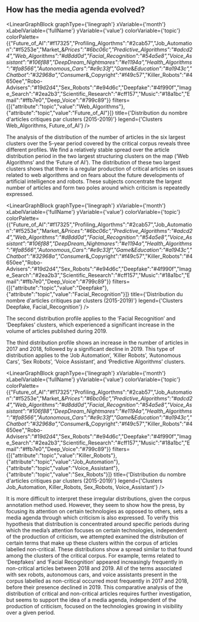 
## How has the media agenda evolved?

<LinearGraphBlock 
  graphType={'linegraph'} 
  xVariable={'month'} 
  xLabelVariable={'fullName'} 
  yVariable={'value'} 
  colorVariable={'topic'} 
  colorPalette={{"Future_of_AI":"#f17325","Profiling_Algorthms":"#2cab57","Job_Automation":"#f5253e","Market_&_Prices":"#6bc06c","Predictive_Algorithms":"#adcd24","Web_Algorithms":"#d8dd0d","Facial_Recognition":"#54a5e8","Voice_Assistant":"#106f88","DeepDream_Nightmares":"#e1194a","Health_Algorithms":"#fa8566","Autonomous_Cars":"#e9c33f","Game_&_Education":"#a1943c","Chatbot":"#32968a","Consumer_&_Copyright":"#f49c57","Killer_Robots":"#4650ee","Robo-Advisers":"#19d2d4","Sex_Robots":"#e94d6c","Deepfake":"#4f990f","Image_Search":"#2ea2b3","Scientific_Research":"#cff157","Music":"#18a1bc","Email":"#ffb7e0","Deep_Voice":"#799c89"}} 
  filters={[{"attribute":"topic","value":"Web_Algorithms"},{"attribute":"topic","value":"Future_of_AI"}]} 
  title={'Distribution du nombre d\'articles critiques par clusters (2015-2019)'} 
  legend={'Clusters Web_Algorithms, Future_of_AI'}
/>

The analysis of the distribution of the number of articles in the six largest clusters over the 5-year period covered by the critical corpus reveals three different profiles. We find a relatively stable spread over the article distribution period in the two largest structuring clusters on the map (‘Web Algorithms’ and the ‘Future of AI’). The distribution of these two largest clusters shows that there is a regular production of critical articles on issues related to web algorithms and on fears about the future developments of artificial intelligence and robots. These subjects concentrate the largest number of articles and form two poles around which criticism is repeatedly expressed. 

<LinearGraphBlock 
  graphType={'linegraph'} 
  xVariable={'month'} 
  xLabelVariable={'fullName'} 
  yVariable={'value'} 
  colorVariable={'topic'} 
  colorPalette={{"Future_of_AI":"#f17325","Profiling_Algorthms":"#2cab57","Job_Automation":"#f5253e","Market_&_Prices":"#6bc06c","Predictive_Algorithms":"#adcd24","Web_Algorithms":"#d8dd0d","Facial_Recognition":"#54a5e8","Voice_Assistant":"#106f88","DeepDream_Nightmares":"#e1194a","Health_Algorithms":"#fa8566","Autonomous_Cars":"#e9c33f","Game_&_Education":"#a1943c","Chatbot":"#32968a","Consumer_&_Copyright":"#f49c57","Killer_Robots":"#4650ee","Robo-Advisers":"#19d2d4","Sex_Robots":"#e94d6c","Deepfake":"#4f990f","Image_Search":"#2ea2b3","Scientific_Research":"#cff157","Music":"#18a1bc","Email":"#ffb7e0","Deep_Voice":"#799c89"}} 
  filters={[{"attribute":"topic","value":"Deepfake"},{"attribute":"topic","value":"Facial_Recognition"}]} 
  title={'Distribution du nombre d\'articles critiques par clusters (2015-2019)'} 
  legend={'Clusters Deepfake, Facial_Recognition'}
/>

The second distribution profile applies to the ‘Facial Recognition’ and ‘Deepfakes’ clusters, which experienced a significant increase in the volume of articles published during 2019.

The third distribution profile shows an increase in the number of articles in 2017 and 2018, followed by a significant decline in 2019. This type of distribution applies to the ‘Job Automation’, ‘Killer Robots’, ‘Autonomous Cars’, ‘Sex Robots’, ‘Voice Assistant’, and ‘Predictive Algorithms’ clusters.

<LinearGraphBlock 
  graphType={'linegraph'} 
  xVariable={'month'} 
  xLabelVariable={'fullName'} 
  yVariable={'value'} 
  colorVariable={'topic'} 
  colorPalette={{"Future_of_AI":"#f17325","Profiling_Algorthms":"#2cab57","Job_Automation":"#f5253e","Market_&_Prices":"#6bc06c","Predictive_Algorithms":"#adcd24","Web_Algorithms":"#d8dd0d","Facial_Recognition":"#54a5e8","Voice_Assistant":"#106f88","DeepDream_Nightmares":"#e1194a","Health_Algorithms":"#fa8566","Autonomous_Cars":"#e9c33f","Game_&_Education":"#a1943c","Chatbot":"#32968a","Consumer_&_Copyright":"#f49c57","Killer_Robots":"#4650ee","Robo-Advisers":"#19d2d4","Sex_Robots":"#e94d6c","Deepfake":"#4f990f","Image_Search":"#2ea2b3","Scientific_Research":"#cff157","Music":"#18a1bc","Email":"#ffb7e0","Deep_Voice":"#799c89"}} 
  filters={[{"attribute":"topic","value":"Killer_Robots"},{"attribute":"topic","value":"Job_Automation"},{"attribute":"topic","value":"Voice_Assistant"},{"attribute":"topic","value":"Sex_Robots"}]} 
  title={'Distribution du nombre d\'articles critiques par clusters (2015-2019)'} 
  legend={'Clusters Job_Automation, Killer_Robots, Sex_Robots, Voice_Assistant'}
/>

It is more difficult to interpret these irregular distributions, given the corpus annotation method used. However, they seem to show how the press, by focusing its attention on certain technologies as opposed to others, sets a media agenda through which criticism is also expressed. To verify this hypothesis that distribution is concentrated around specific periods during which the media’s attention focuses on certain technologies, independent of the production of criticism, we attempted examined the distribution of certain terms that make up these clusters within the corpus of articles labelled non-critical. These distributions show a spread similar to that found among the clusters of the critical corpus. For example, terms related to ‘Deepfakes’ and ‘Facial Recognition’ appeared increasingly frequently in non-critical articles between 2018 and 2019. All of the terms associated with sex robots, autonomous cars, and voice assistants present in the corpus labelled as non-critical occurred most frequently in 2017 and 2018, before their presence declined in 2019. This comparative analysis of the distribution of critical and non-critical articles requires further investigation, but seems to support the idea of a media agenda, independent of the production of criticism, focused on the technologies growing in visibility over a given period.

